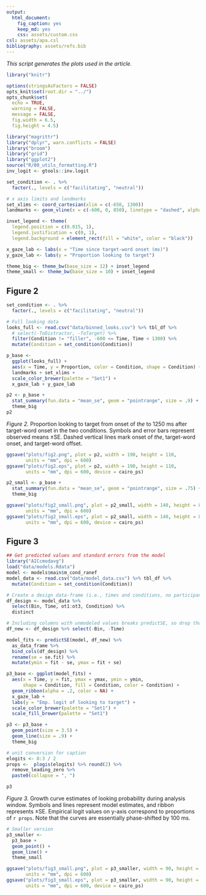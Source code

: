 ```yaml
---
output:
  html_document:
    fig_caption: yes
    keep_md: yes
    css: assets/custom.css
csl: assets/apa.csl
bibliography: assets/refs.bib
---
```


_This script generates the plots used in the article._

```r
library("knitr")

options(stringsAsFactors = FALSE)
opts_knit$set(root.dir = "../")
opts_chunk$set(
  echo = TRUE,
  warning = FALSE,
  message = FALSE,
  fig.width = 6.5,
  fig.height = 4.5)
```


```r
library("magrittr")
library("dplyr", warn.conflicts = FALSE)
library("broom")
library("grid")
library("ggplot2")
source("R/00_utils_formatting.R")
inv_logit <- gtools::inv.logit

set_condition <- . %>% 
  factor(., levels = c("facilitating", "neutral"))
```


```r
# x axis limits and landmarks
set_xlims <- coord_cartesian(xlim = c(-650, 1300))
landmarks <- geom_vline(x = c(-600, 0, 850), linetype = "dashed", alpha = .5)

inset_legend <- theme(
  legend.position = c(0.015, 1),
  legend.justification = c(0, 1),
  legend.background = element_rect(fill = "white", color = "black"))

x_gaze_lab <- labs(x = "Time since target-word onset (ms)")
y_gaze_lab <- labs(y = "Proportion looking to target")

theme_big <- theme_bw(base_size = 12) + inset_legend
theme_small <- theme_bw(base_size = 10) + inset_legend
```


## Figure 2

```r
set_condition <- . %>% 
  factor(., levels = c("facilitating", "neutral"))

# Full looking data
looks_full <- read.csv("data/binned_looks.csv") %>% tbl_df %>%
  # select(-ToDistractor, -ToTarget) %>%
  filter(Condition != "filler", -600 <= Time, Time < 1300) %>%
  mutate(Condition = set_condition(Condition))

p_base <- 
  ggplot(looks_full) +
  aes(x = Time, y = Proportion, color = Condition, shape = Condition) +
  landmarks + set_xlims +
  scale_color_brewer(palette = "Set1") +
  x_gaze_lab + y_gaze_lab

p2 <- p_base + 
  stat_summary(fun.data = "mean_se", geom = "pointrange", size = .9) + 
  theme_big
p2
```

_Figure 2._ Proportion looking to target from onset of _the_ to 1250 ms after 
target-word onset in the two conditions. Symbols and error bars represent 
observed means ±SE. Dashed vertical lines mark onset of _the_, target-word 
onset, and target-word offset.

```r
ggsave("plots/fig2.png", plot = p2, width = 190, height = 110, 
       units = "mm", dpi = 600)
ggsave("plots/fig2.eps", plot = p2, width = 190, height = 110, 
       units = "mm", dpi = 600, device = cairo_ps)

p2_small <- p_base + 
  stat_summary(fun.data = "mean_se", geom = "pointrange", size = .75) + 
  theme_big

ggsave("plots/fig2_small.png", plot = p2_small, width = 140, height = 80, 
       units = "mm", dpi = 600)
ggsave("plots/fig2_small.eps", plot = p2_small, width = 140, height = 80, 
       units = "mm", dpi = 600, device = cairo_ps)
```





## Figure 3

```r
## Get predicted values and standard errors from the model
library("AICcmodavg")
load("data/models.Rdata")
model <- models$main$m_cond_ranef
model_data <- read.csv("data/model_data.csv") %>% tbl_df %>% 
  mutate(Condition = set_condition(Condition))

# Create a design data-frame (i.e., times and conditions, no participants)
df_design <- model_data %>% 
  select(Bin, Time, ot1:ot3, Condition) %>% 
  distinct

# Including columns with unmodeled values breaks predictSE, so drop those.
df_new <- df_design %>% select(-Bin, -Time)

model_fits <- predictSE(model, df_new) %>% 
  as_data_frame %>% 
  bind_cols(df_design) %>% 
  rename(se = se.fit) %>% 
  mutate(ymin = fit - se, ymax = fit + se)

p3_base <- ggplot(model_fits) + 
  aes(x = Time, y = fit, ymax = ymax, ymin = ymin, 
      shape = Condition, fill = Condition, color = Condition) + 
  geom_ribbon(alpha = .2, color = NA) + 
  x_gaze_lab + 
  labs(y = "Emp. logit of looking to target") +
  scale_color_brewer(palette = "Set1") + 
  scale_fill_brewer(palette = "Set1")

p3 <- p3_base + 
  geom_point(size = 3.5) + 
  geom_line(size = .9) + 
  theme_big

# unit conversion for caption
elogits <- 0:3 / 2
props <-  plogis(elogits) %>% round(2) %>% 
  remove_leading_zero %>% 
  paste0(collapse = ", ")

p3
```

_Figure 3._ Growth curve estimates of looking probability during analysis window. Symbols and lines represent model estimates, and ribbon represents ±SE. Empirical logit values on y-axis correspond to proportions of `r props`. Note that the curves are essentially phase-shifted by 100 ms.



```r
# Smaller version
p3_smaller <- 
  p3_base + 
  geom_point() + 
  geom_line() + 
  theme_small

ggsave("plots/fig3_small.png", plot = p3_smaller, width = 90, height = 90, 
       units = "mm", dpi = 600)
ggsave("plots/fig3_small.eps", plot = p3_smaller, width = 90, height = 90, 
       units = "mm", dpi = 600, device = cairo_ps)


```

